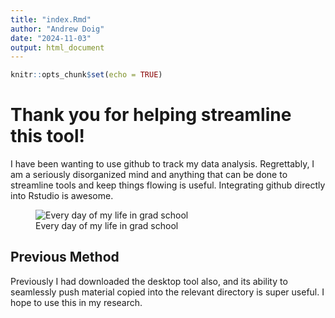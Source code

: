 ```yaml
---
title: "index.Rmd"
author: "Andrew Doig"
date: "2024-11-03"
output: html_document
---
```


```r
knitr::opts_chunk$set(echo = TRUE)
```

# Thank you for helping streamline this tool!

I have been wanting to use github to track my data analysis. Regrettably, I am a seriously disorganized mind and anything that can be done to streamline tools and keep things flowing is useful. Integrating github directly into Rstudio is awesome.

![Every day of my life in grad school](Designer.jpeg) 

## Previous Method

Previously I had downloaded the desktop tool also, and its ability to seamlessly push material copied into the relevant directory is super useful. I hope to use this in my research.
